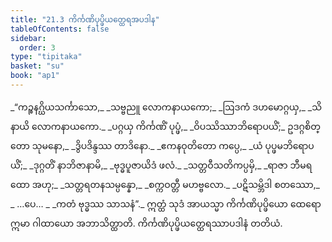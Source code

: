 ```yaml
---
title: "21.3 ကိင်္ကဏိပုပ္ဖိယတ္ထေရအပဒါန"
tableOfContents: false
sidebar:
  order: 3
type: "tipitaka"
basket: "su"
book: "ap1"
---
```



<DynamicBreadcrumb />

<Division number="10" book="ap1" e="ch" v="20" p="228">

<Paragraph number="2763" type="verses" book="ap1">
_“ကဉ္စနဂ္ဃိယသင်္ကာသော,_  
_သဗ္ဗညူ လောကနာယကော;_  
_ဩဒကံ ဒဟမောဂ္ဂယှ,_  
_သိနာယိ လောကနာယကော._  

</Paragraph>

</Division>
<Division number="11" book="ap1" e="ch" v="20" p="228">

<Paragraph number="2764" type="verses" book="ap1">
_ပဂ္ဂယှ ကိင်္ကဏိံ ပုပ္ဖံ,_  
_ဝိပဿိဿာဘိရောပယိံ;_  
ဥဒဂ္ဂစိတ္တော သုမနော,_  
_ဒွိပဒိန္ဒဿ တာဒိနော._  

</Paragraph>

</Division>
<Division number="12" book="ap1" e="ch" v="20" p="228">

<Paragraph number="2765" type="verses" book="ap1">
_ဧကနဝုတိတော ကပ္ပေ,_  
_ယံ ပုပ္ဖမဘိရောပယိံ;_  
_ဒုဂ္ဂတိံ နာဘိဇာနာမိ,_  
_ဗုဒ္ဓပူဇာယိဒံ ဖလံ._  

</Paragraph>

</Division>
<Division number="13" book="ap1" e="ch" v="20" p="228">

<Paragraph number="2766" type="verses" book="ap1">
_သတ္တဝီသတိကပ္ပမှိ,_  
_ရာဇာ ဘီမရထော အဟု;_  
_သတ္တရတနသမ္ပန္နော,_  
_စက္ကဝတ္တီ မဟဗ္ဗလော._  

</Paragraph>

</Division>
<Division number="14" book="ap1" e="ch" v="20" p="228">

<Paragraph number="2767" type="verses" book="ap1">
_ပဋိသမ္ဘိဒါ စတဿော,_  
_ …ပေ… _  
_ကတံ ဗုဒ္ဓဿ သာသနံ”._  

</Paragraph>

<Paragraph number="2768" book="ap1">
ဣတ္ထံ သုဒံ အာယသ္မာ ကိင်္ကဏိပုပ္ဖိယော ထေရော ဣမာ ဂါထာယော အဘာသိတ္ထာတိ.

</Paragraph>
</Division>

<Paragraph number="2769" type="center" book="ap1">
ကိင်္ကဏိပုပ္ဖိယတ္ထေရဿာပဒါနံ တတိယံ.
</Paragraph>